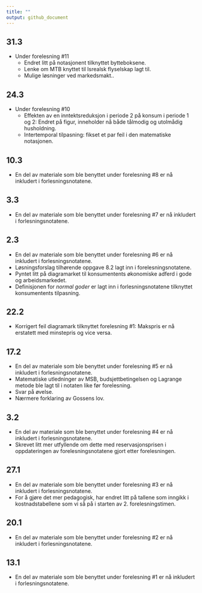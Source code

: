 ```yaml
---
title: ""
output: github_document
---
```


## 31.3
- Under forelesning #11
	- Endret litt på notasjonent tilknyttet bytteboksene.
	- Lenke om MTB knyttet til Isrealsk flyselskap lagt til.
	- Mulige løsninger ved markedsmakt..

## 24.3
- Under forelesning #10
	- Effekten av en inntektsreduksjon i periode 2 på konsum i periode 1 og 2: Endret på figur, inneholder nå både tålmodig og utolmådig husholdning.
	- Intertemporal tilpasning: fikset et par feil i den matematiske notasjonen.

## 10.3
- En del av materiale som ble benyttet under forelesning #8 er nå inkludert i forlesningsnotatene.

## 3.3
- En del av materiale som ble benyttet under forelesning #7 er nå inkludert i forlesningsnotatene.

## 2.3
- En del av materiale som ble benyttet under forelesning #6 er nå inkludert i forlesningsnotatene.
- Løsningsforslag tilhørende oppgave 8.2 lagt inn i forelesningsnotatene.
- Pyntet litt på diagramarket til konsumentents økonomiske adferd i gode og arbeidsmarkedet.
- Definisjonen for *normal goder* er lagt inn i forlesningsnotatene tilknyttet konsumentents tilpasning.

## 22.2
- Korrigert feil diagramark tilknyttet forelesning #1: Makspris er nå erstatett med minstepris og vice versa.

## 17.2
- En del av materiale som ble benyttet under forelesning #5 er nå inkludert i forlesningsnotatene.
- Matematiske utledninger av MSB, budsjettbetingelsen og Lagrange metode ble lagt til i notaten like før forelesning.
- Svar på øvelse.
- Nærmere forklaring av Gossens lov.

## 3.2
- En del av materiale som ble benyttet under forelesning #4 er nå inkludert i forlesningsnotatene.
- Skrevet litt mer utfyllende om dette med reservasjonsprisen i oppdateringen av forelesningsnotatene gjort etter forelesningen.

## 27.1
- En del av materiale som ble benyttet under forelesning #3 er nå inkludert i forlesningsnotatene.
- For å gjøre det mer pedagogisk, har endret litt på tallene som inngikk i kostnadstabellene som vi så på i starten av 2. forelesningstimen.

## 20.1
- En del av materiale som ble benyttet under forelesning #2 er nå inkludert i forlesningsnotatene.

## 13.1
- En del av materiale som ble benyttet under forelesning #1 er nå inkludert i forlesningsnotatene.
